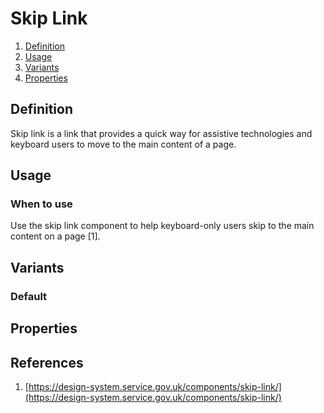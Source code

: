 
<Meta of={SkipLinkStories} />

# Skip Link
1. [Definition](#definition)
2. [Usage](#usage)
3. [Variants](#variants)
4. [Properties](#properties)

## Definition
Skip link is a link that provides a quick way for assistive technologies and keyboard users to move to the main content of a page.
<Canvas of={SkipLinkStories.Default} />

## Usage
### When to use
Use the skip link component to help keyboard-only users skip to the main content on a page [1]. 

## Variants

### Default
<Canvas of={SkipLinkStories.Default} />

## Properties
<ArgTypes of={SkipLink} />

## References
1. [https://design-system.service.gov.uk/components/skip-link/](https://design-system.service.gov.uk/components/skip-link/)
